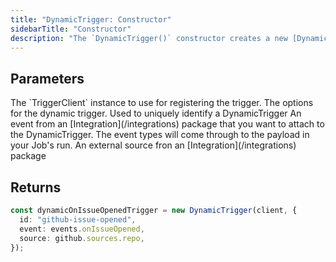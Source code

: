 ```yaml
---
title: "DynamicTrigger: Constructor"
sidebarTitle: "Constructor"
description: "The `DynamicTrigger()` constructor creates a new [DynamicTrigger](/sdk/dynamictrigger/overview) instance."
---
```


## Parameters

<ResponseField name="client" type="TriggerClient" required>
  The `TriggerClient` instance to use for registering the trigger.
</ResponseField>
<ResponseField name="options" type="DynamicTriggerOptions" required>
  The options for the dynamic trigger.
  <Expandable title="options" defaultOpen>
    <ResponseField name="id" type="string" required>
      Used to uniquely identify a DynamicTrigger
    </ResponseField>
    <ResponseField name="event" type="event" required>
      An event from an [Integration](/integrations) package that you want to attach to the
      DynamicTrigger. The event types will come through to the payload in your Job's run.
    </ResponseField>
    <ResponseField name="source" type="source" required>
      An external source fron an [Integration](/integrations) package
    </ResponseField>
  </Expandable>
</ResponseField>

## Returns

<ResponseField name="DynamicTrigger instance" type="DynamicTrigger" />

<RequestExample>

```typescript
const dynamicOnIssueOpenedTrigger = new DynamicTrigger(client, {
  id: "github-issue-opened",
  event: events.onIssueOpened,
  source: github.sources.repo,
});
```

</RequestExample>
